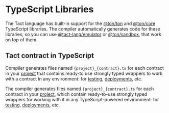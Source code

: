 # TypeScript Libraries

The Tact language has built-in support for the [@ton/ton](https://github.com/ton-org/ton) and [@ton/core](https://github.com/ton-org/ton-core) TypeScript libraries. The compiler automatically generates code for these libraries, so you can use [@tact-lang/emulator](https://github.com/tact-lang/tact-emulator) or [@ton/sandbox](https://github.com/ton-org/sandbox), that work on top of them.

## Tact contract in TypeScript

Compiler generates files named `{project}_{contract}.ts` for each contract in your [project](/book/config#projects) that contains ready-to use strongly typed wrappers to work with a contract in any environment: for [testing](/book/debug), [deployments](/book/deploy), etc.

The compiler generates files named `{project}_{contract}.ts` for each contract in your [project](/book/config#projects), which contain ready-to-use strongly typed wrappers for working with it in any TypeScript-powered environment: for [testing](/book/debug), [deployments](/book/deploy), etc.
